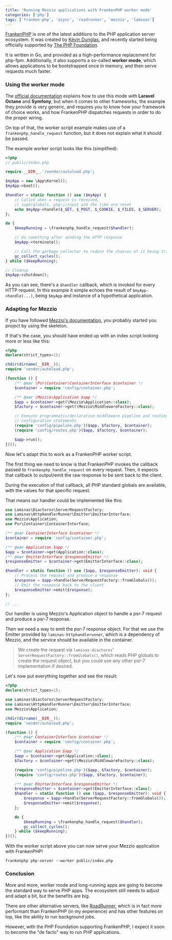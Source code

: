 ```yaml
---
title: 'Running Mezzio applications with FrankenPHP worker mode'
categories: ['php']
tags: ['franken-php', 'async', 'roadrunner', 'mezzio', 'laminas']
---
```


[FrankenPHP](https://frankenphp.dev/) is one of the latest additions to the PHP application server ecosystem. It was created by [Kévin Dunglas](https://github.com/dunglas), and recently started being officially supported by [The PHP Foundation](https://thephp.foundation/blog/2025/05/15/frankenphp/).

It is written in Go, and provided as a high-performance replacement for php-fpm. Additionally, it also supports a so-called **worker mode**, which allows applications to be bootstrapped once in memory, and then serve requests much faster.

### Using the worker mode

The [official documentation](https://frankenphp.dev/docs/worker/) explains how to use this mode with **Laravel Octane** and **Symfony**, but when it comes to other frameworks, the example they provide is very generic, and requires you to know how your framework of choice works, and how FrankenPHP dispatches requests in order to do the proper wiring.

On top of that, the worker script example makes use of a `frankenphp_handle_request` function, but it does not explain what it should be passed.

The example worker script looks like this (simplified):

```php
<?php
// public/index.php

require __DIR__.'/vendor/autoload.php';

$myApp = new \App\Kernel();
$myApp->boot();

$handler = static function () use ($myApp) {
    // Called when a request is received,
    // superglobals, php://input and the like are reset
    echo $myApp->handle($_GET, $_POST, $_COOKIE, $_FILES, $_SERVER);
};

do {
    $keepRunning = \frankenphp_handle_request($handler);

    // Do something after sending the HTTP response
    $myApp->terminate();

    // Call the garbage collector to reduce the chances of it being triggered in the middle of a page generation
    gc_collect_cycles();
} while ($keepRunning);

// Cleanup
$myApp->shutdown();
```

As you can see, there's a `$handler` callback, which is invoked for every HTTP request. In this example it simple echoes the result of `$myApp->handle(...)`, being `$myApp` and instance of a hypothetical application.

### Adapting for Mezzio

If you have followed [Mezzio's documentation](https://docs.mezzio.dev/mezzio/#get-started-now), you probably started you project by using the skeleton.

If that's the case, you should have ended up with an index script looking more or less like this:

```php
<?php
declare(strict_types=1);

chdir(dirname(__DIR__));
require 'vendor/autoload.php';

(function () {
    /** @var \Psr\Container\ContainerInterface $container */
    $container = require 'config/container.php';

    /** @var \Mezzio\Application $app */
    $app = $container->get(\Mezzio\Application::class);
    $factory = $container->get(\Mezzio\MiddlewareFactory::class);

    // Execute programmatic/declarative middleware pipeline and routing
    // configuration statements
    (require 'config/pipeline.php')($app, $factory, $container);
    (require 'config/routes.php')($app, $factory, $container);

    $app->run();
})();
```

Now let's adapt this to work as a FrankenPHP worker script.

The first thing we need to know is that FrankenPHP invokes the callback passed to `frankenphp_handle_request` on every request. Then, it expects that callback to output/emit the raw response to be sent back to the client.

During the execution of that callback, all PHP standard globals are available, with the values for that specific request.

That means our handler could be implemented like this:

```php
use Laminas\Diactoros\ServerRequestFactory;
use Laminas\HttpHandlerRunner\Emitter\EmitterInterface;
use Mezzio\Application;
use Psr\Container\ContainerInterface;

/** @var ContainerInterface $container */
$container = require 'config/container.php';

/** @var Application $app */
$app = $container->get(Application::class);
/** @var EmitterInterface $responseEmitter */
$responseEmitter = $container->get(EmitterInterface::class);

$handler = static function () use ($app, $responseEmitter): void {
    // Process the request and produce a response
    $response = $app->handle(ServerRequestFactory::fromGlobals());
    // Emit the response back to the client
    $responseEmitter->emit($response);
};

// ...
```

Our handler is using Mezzio's Application object to handle a psr-7 request and produce a psr-7 response.

Then we need a way to emit the psr-7 response object. For that we use the Emitter provided by `laminas-httphandlerunner`, which is a dependency of Mezzio, and the service should be available in the container.

> We create the request via `laminas-diactoros`' `ServerRequestFactory::fromGlobals()`, which reads PHP globals to create the request object, but you could use any other psr-7 implementation if desired.

Let's now put everything together and see the result:

```php
<?php
declare(strict_types=1);

use Laminas\Diactoros\ServerRequestFactory;
use Laminas\HttpHandlerRunner\Emitter\EmitterInterface;
use Mezzio\Application;

chdir(dirname(__DIR__));
require 'vendor/autoload.php';

(function () {
    /** @var ContainerInterface $container */
    $container = require 'config/container.php';

    /** @var Application $app */
    $app = $container->get(Application::class);
    $factory = $container->get(\Mezzio\MiddlewareFactory::class);

    (require 'config/pipeline.php')($app, $factory, $container);
    (require 'config/routes.php')($app, $factory, $container);

    /** @var EmitterInterface $responseEmitter */
    $responseEmitter = $container->get(EmitterInterface::class);
    $handler = static function () use ($app, $responseEmitter): void {
        $response = $app->handle(ServerRequestFactory::fromGlobals());
        $responseEmitter->emit($response);
    };

    do {
        $keepRunning = \frankenphp_handle_request($handler);
        gc_collect_cycles();
    } while ($keepRunning);
})();
```

With the worker script above you can now serve your Mezzio application with FrankenPHP!

```shell
frankenphp php-server --worker public/index.php
```

### Conclusion

More and more, worker mode and long-running apps are going to become the standard way to serve PHP apps. The ecosystem still needs to adjust and adapt a bit, but the benefits are big.

There are other alternative servers, like [RoadRunner](https://roadrunner.dev/), which is in fact more performant than FrankenPHP (in my experience) and has other features on top, like the ability to run background jobs.

However, with the PHP Foundation supporting FrankenPHP, I expect it soon to become the "de facto" way to run PHP applications.
